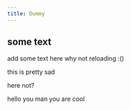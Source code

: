 ```yaml
---
title: Dummy
---
```



## some text

add some text here
why not reloading :()

this is pretty sad

here not?

hello you man you are cool
